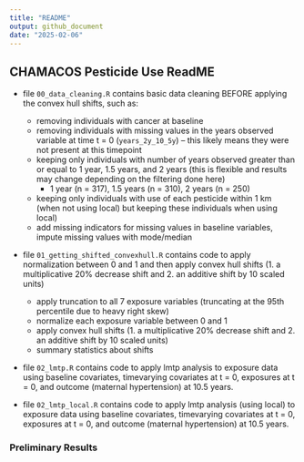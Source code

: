 ```yaml
---
title: "README"
output: github_document
date: "2025-02-06"
---
```


## CHAMACOS Pesticide Use ReadME

- file `00_data_cleaning.R` contains basic data cleaning BEFORE applying the convex hull shifts, such as:
  - removing individuals with cancer at baseline
  - removing individuals with missing values in the years observed variable at time t = 0 (`years_2y_10_5y`) -- this likely means they were not present at this timepoint
  - keeping only individuals with number of years observed greater than or equal to 1 year, 1.5 years, and 2 years (this is flexible and results may change depending on the filtering done here)
    - 1 year (n = 317), 1.5 years (n = 310), 2 years (n = 250)
  - keeping only individuals with use of each pesticide within 1 km (when not using local) but keeping these individuals when using local)
  - add missing indicators for missing values in baseline variables, impute missing values with mode/median
  
- file `01_getting_shifted_convexhull.R` contains code to apply normalization between 0 and 1 and then apply convex hull shifts (1. a multiplicative 20% decrease shift and 2. an additive shift by 10 scaled units)
  - apply truncation to all 7 exposure variables (truncating at the 95th percentile due to heavy right skew)
  - normalize each exposure variable between 0 and 1
  - apply convex hull shifts (1. a multiplicative 20% decrease shift and 2. an additive shift by 10 scaled units)
  - summary statistics about shifts

- file `02_lmtp.R` contains code to apply lmtp analysis to exposure data using baseline covariates, timevarying covariates at t = 0, exposures at t = 0, and outcome (maternal hypertension) at 10.5 years.

- file `02_lmtp_local.R` contains code to apply lmtp analysis (using local) to exposure data using baseline covariates, timevarying covariates at t = 0, exposures at t = 0, and outcome (maternal hypertension) at 10.5 years.

### Preliminary Results